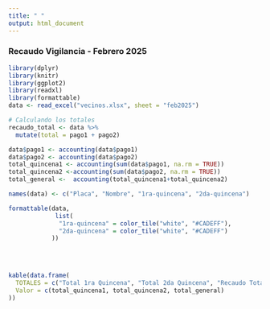 ```yaml
---
title: " "
output: html_document
---
```


### **Recaudo Vigilancia - Febrero 2025**


```r
library(dplyr)
library(knitr)
library(ggplot2)
library(readxl)
library(formattable)
data <- read_excel("vecinos.xlsx", sheet = "feb2025")

# Calculando los totales
recaudo_total <- data %>% 
  mutate(total = pago1 + pago2)

data$pago1 <- accounting(data$pago1)
data$pago2 <- accounting(data$pago2)
total_quincena1 <- accounting(sum(data$pago1, na.rm = TRUE))
total_quincena2 <-accounting(sum(data$pago2, na.rm = TRUE))
total_general <-  accounting(total_quincena1+total_quincena2)
```



```r
names(data) <- c("Placa", "Nombre", "1ra-quincena", "2da-quincena")

formattable(data,
             list(
              "1ra-quincena" = color_tile("white", "#CADEFF"),
              "2da-quincena" = color_tile("white", "#CADEFF")
            ))



```


<br/>

<div class="box-blue">

```r
kable(data.frame(
  TOTALES = c("Total 1ra Quincena", "Total 2da Quincena", "Recaudo Total"),
  Valor = c(total_quincena1, total_quincena2, total_general)
))
```

</div>